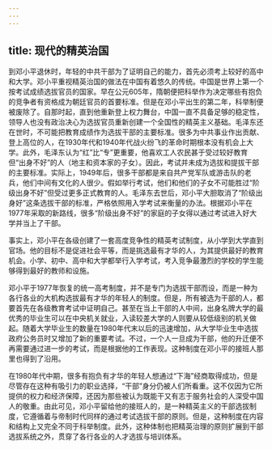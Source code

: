 ```yaml
---
---
---
```

title: 现代的精英治国
---



到邓小平退休时，年轻的中共干部为了证明自己的能力，首先必须考上较好的高中和大学。邓小平重视精英治国的做法在中国有着悠久的传统。中国是世界上第一个按考试成绩选拔官员的国家。早在公元605年，隋朝便把科举作为决定哪些有抱负的竞争者有资格成为朝廷官员的首要标准。但是在邓小平出生的第二年，科举制便被废除了。自那时起，直到他重新登上权力舞台，中国一直不具备足够的稳定性，领导人也没有政治决心为选拔官员重新创建一个全国性的精英主义基础。毛泽东还在世时，不可能把教育成绩作为选拔干部的主要标准。很多为中共事业作出贡献、登上高位的人，在1930年代和1940年代战火纷飞的革命时期根本没有机会上大学。此外，毛泽东认为“红”比“专”更重要，他喜欢工人农民甚于受过较好教育但“出身不好”的人（地主和资本家的子女）。因此，考试并未成为选拔和提拔干部的主要标准。实际上，1949年后，很多干部都是来自共产党军队或游击队的老兵，他们中间有文化的人很少。假如举行考试，他们和他们的子女不可能胜过“阶级出身不好”但受过更多正式教育的人。毛泽东去世后，邓小平大胆取消了“阶级出身好”这条选拔干部的标准，严格依照用入学考试来衡量的办法。根据邓小平在1977年采取的新路线，很多“阶级出身不好”的家庭的子女得以通过考试进入好大学并当上了干部。

事实上，邓小平在各级创建了一套高度竞争性的精英考试制度，从小学到大学直到官场。他的目标不是促进社会平等，而是挑选最有才华的人，为其提供最好的教育机会。小学、初中、高中和大学都举行入学考试，考入竞争最激烈的学校的学生能够得到最好的教师和设施。

邓小平于1977年恢复的统一高考制度，并不是专门为选拔干部而设，而是一种为各行各业的大机构选拔最有才华的年轻人的制度。但是，所有被选为干部的人，都要首先在各级教育考试中证明自己。甚至在当上干部的人中间，出身名牌大学的最优秀的毕业生可以在中央机关就业，入读较差大学的人则要从较低级别的机关做起。随着大学毕业生的数量在1980年代末以后的迅速增加，从大学毕业生中选拔政府公务员时又增加了新的重要考试。不过，一个人一旦成为干部，他的升迁便不再需要通过进一步的考试，而是根据他的工作表现。这种制度在邓小平的接班人那里也得到了沿用。

在1980年代中期，很多有抱负有才华的年轻人想通过“下海”经商取得成功，但是尽管存在这种有吸引力的职业选择，“干部”身分仍被人们所看重。这不仅因为它所提供的权力和经济保障，还因为那些被认为既能干又有志于服务社会的人深受中国人的敬重。由此可见，邓小平留给他的接班人的，是一种精英主义的干部选拔制度，它遵循着与帝制时代同样的通过考试选拔干部的原则。但是，这种制度在内容和结构上又完全不同于科举制度。此外，这种体制也把精英治理的原则扩展到干部选拔系统之外，贯穿了各行各业的人才选拔与培训体系。